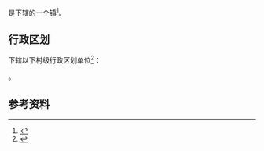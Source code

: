 {{中国乡级行政区|41/02/25/101/000}}

'''{{PAGENAMEBASE}}'''是{{PRC admin/fullname|41/02/25/101/000|3}}下辖的一个[[行政建制镇|镇]]<ref>{{PRC admin/ref sgc|{{PRC admin/parent|41/02/25/101/000}}}}</ref>。

== 行政区划 ==
{{PAGENAMEBASE}}下辖以下村级行政区划单位<ref>{{PRC admin/ref sgc|41/02/25/101/000}}</ref>：

{{PRC admin/children|41/02/25/101/000}}。

== 参考资料 ==
{{reflist}}

{{河南行政区划小作品}}
{{PRC admin/navcat|41/02/25/101/000}}